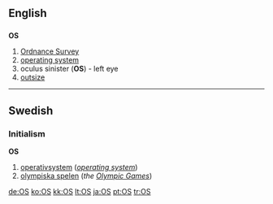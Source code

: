 {{see|os|Os}}

==English==
==={{initialism}}===
'''OS'''

# [[Ordnance Survey]]
# [[operating system]]
# oculus sinister ('''OS''') - left eye
# [[outsize]]

----

==Swedish==
===Initialism===
'''OS'''

#[[operativsystem]] (''[[operating system]]'')
#[[olympiska spelen]] (''the [[Olympic Games]]'')

[[de:OS]]
[[ko:OS]]
[[kk:OS]]
[[lt:OS]]
[[ja:OS]]
[[pt:OS]]
[[tr:OS]]